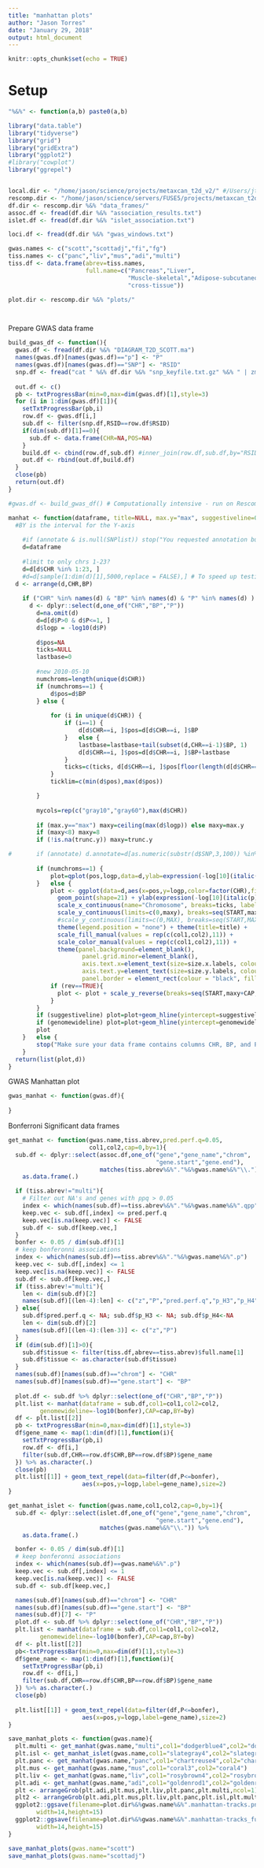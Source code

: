 ```yaml
---
title: "manhattan plots"
author: "Jason Torres"
date: "January 29, 2018"
output: html_document
---
```


```r
knitr::opts_chunk$set(echo = TRUE)
```

# Setup 

```r

"%&%" <- function(a,b) paste0(a,b)

library("data.table")
library("tidyverse")
library("grid")
library("gridExtra")
library("ggplot2")
#library("cowplot")
library("ggrepel")


local.dir <- "/home/jason/science/projects/metaxcan_t2d_v2/" #/Users/jtorres/Google Drive/Science/Projects/metaxcan_t2d_v2/"
rescomp.dir <- "/home/jason/science/servers/FUSE5/projects/metaxcan_t2d_v2/" #"/Users/jtorres/FUSE5/projects/metaxcan_t2d_v2/"
df.dir <- rescomp.dir %&% "data_frames/"
assoc.df <- fread(df.dir %&% "association_results.txt")
islet.df <- fread(df.dir %&% "islet_association.txt")

loci.df <- fread(df.dir %&% "gwas_windows.txt")

gwas.names <- c("scott","scottadj","fi","fg")
tiss.names <- c("panc","liv","mus","adi","multi")
tiss.df <- data.frame(abrev=tiss.names,
                      full.name=c("Pancreas","Liver",
                                  "Muscle-skeletal","Adipose-subcutaneous",
                                  "cross-tissue"))

plot.dir <- rescomp.dir %&% "plots/"




```

Prepare GWAS data frame 

```r


build_gwas_df <- function(){
  gwas.df <- fread(df.dir %&% "DIAGRAM_T2D_SCOTT.ma")
  names(gwas.df)[names(gwas.df)=="p"] <- "P"
  names(gwas.df)[names(gwas.df)=="SNP"] <- "RSID"
  snp.df <- fread("cat " %&% df.dir %&% "snp_keyfile.txt.gz" %&% " | zmore")
  
  out.df <- c()
  pb <- txtProgressBar(min=0,max=dim(gwas.df)[1],style=3)
  for (i in 1:dim(gwas.df)[1]){
    setTxtProgressBar(pb,i)
    row.df <- gwas.df[i,]
    sub.df <- filter(snp.df,RSID==row.df$RSID)
    if(dim(sub.df)[1]==0){
      sub.df <- data.frame(CHR=NA,POS=NA)
    }
    build.df <- cbind(row.df,sub.df) #inner_join(row.df,sub.df,by="RSID") %>% suppressMessages(.)
    out.df <- rbind(out.df,build.df)
  }  
  close(pb)
  return(out.df)
}

#gwas.df <- build_gwas_df() # Computationally intensive - run on Rescomp 

```





```r

manhat <- function(dataframe, title=NULL, max.y="max", suggestiveline=0, genomewideline=-log10(5e-8), size.x.labels=9, size.y.labels=10, annotate=F, SNPlist=NULL, rev=FALSE,col1,col2,trunc.y=NA,START=1,CAP=0,BY=1) {
  #BY is the interval for the Y-axis 
  
	#if (annotate & is.null(SNPlist)) stop("You requested annotation but provided no SNPlist!")
	d=dataframe
	
	#limit to only chrs 1-23?
	d=d[d$CHR %in% 1:23, ]
	#d=d[sample(1:dim(d)[1],5000,replace = FALSE),] # To speed up testing ONLY !!! 
  d <- arrange(d,CHR,BP) 
	
	if ("CHR" %in% names(d) & "BP" %in% names(d) & "P" %in% names(d) ) {
	  d <- dplyr::select(d,one_of("CHR","BP","P"))
		d=na.omit(d)
		d=d[d$P>0 & d$P<=1, ]
		d$logp = -log10(d$P)
		
		d$pos=NA
		ticks=NULL
		lastbase=0
		
		#new 2010-05-10
		numchroms=length(unique(d$CHR))
		if (numchroms==1) {
			d$pos=d$BP
		} else {
		
			for (i in unique(d$CHR)) {
				if (i==1) {
					d[d$CHR==i, ]$pos=d[d$CHR==i, ]$BP
				}	else {
					lastbase=lastbase+tail(subset(d,CHR==i-1)$BP, 1)
					d[d$CHR==i, ]$pos=d[d$CHR==i, ]$BP+lastbase
				}
				ticks=c(ticks, d[d$CHR==i, ]$pos[floor(length(d[d$CHR==i, ]$pos)/2)+1])
			}
			ticklim=c(min(d$pos),max(d$pos))

		}
		
		mycols=rep(c("gray10","gray60"),max(d$CHR))
		
		if (max.y=="max") maxy=ceiling(max(d$logp)) else maxy=max.y
		if (maxy<8) maxy=8
		if (!is.na(trunc.y)) maxy=trunc.y

#		if (annotate) d.annotate=d[as.numeric(substr(d$SNP,3,100)) %in% SNPlist, ]
		
		if (numchroms==1) {
			plot=qplot(pos,logp,data=d,ylab=expression(-log[10](italic(p))), xlab=paste("Chromosome",unique(d$CHR),"position"))
		}	else {
			plot <- ggplot(data=d,aes(x=pos,y=logp,color=factor(CHR),fill=factor(CHR))) + 
			  geom_point(shape=21) + ylab(expression(-log[10](italic(p)))) + 
			  scale_x_continuous(name="Chromosome", breaks=ticks, labels=(unique(d$CHR))) + 
			  scale_y_continuous(limits=c(0,maxy), breaks=seq(START,maxy+CAP,by=BY), labels=seq(START,maxy+CAP,by=BY)) +
			  #scale_y_continuous(limits=c(0,MAX), breaks=seq(START,MAX,by=BY), labels=seq(START,MAX,by=BY)) +
			  theme(legend.position = "none") + theme(title=title) +
			  scale_fill_manual(values = rep(c(col1,col2),11)) + 
			  scale_color_manual(values = rep(c(col1,col2),11)) + 
			  theme(panel.background=element_blank(), 
			         panel.grid.minor=element_blank(),
			         axis.text.x=element_text(size=size.x.labels, colour="black"), 
			         axis.text.y=element_text(size=size.y.labels, colour="black"),
			         panel.border = element_rect(colour = "black", fill=NA, size=2))
			if (rev==TRUE){
			  plot <- plot + scale_y_reverse(breaks=seq(START,maxy+CAP,by=BY),labels=seq(START,maxy+CAP,by=BY),limits=c(maxy,0)) 
			}
		}
		if (suggestiveline) plot=plot+geom_hline(yintercept=suggestiveline,colour="gray", alpha=I(1/3))
		if (genomewideline) plot=plot+geom_hline(yintercept=genomewideline,colour="red")
		plot
	}	else {
		stop("Make sure your data frame contains columns CHR, BP, and P")
	}
  return(list(plot,d))
}


```



GWAS Manhattan plot 

```r

gwas_manhat <- function(gwas.df){
  
}


```





Bonferroni Significant data frames 

```r

get_manhat <- function(gwas.name,tiss.abrev,pred.perf.q=0.05,
                       col1,col2,cap=0,by=1){
  sub.df <- dplyr::select(assoc.df,one_of("gene","gene_name","chrom",
                                          "gene.start","gene.end"),
                          matches(tiss.abrev%&%"."%&%gwas.name%&%"\\.")) %>%
    as.data.frame(.)

  if (tiss.abrev!="multi"){
    # Filter out NA's and genes with ppq > 0.05
    index <- which(names(sub.df)==tiss.abrev%&%"."%&%gwas.name%&%".qpp") 
    keep.vec <- sub.df[,index] <= pred.perf.q
    keep.vec[is.na(keep.vec)] <- FALSE
    sub.df <- sub.df[keep.vec,]    
  }
  bonfer <- 0.05 / dim(sub.df)[1]
  # keep bonferonni associations 
  index <- which(names(sub.df)==tiss.abrev%&%"."%&%gwas.name%&%".p") 
  keep.vec <- sub.df[,index] <= 1
  keep.vec[is.na(keep.vec)] <- FALSE
  sub.df <- sub.df[keep.vec,]
  if (tiss.abrev!="multi"){
    len <- dim(sub.df)[2]
    names(sub.df)[(len-4):len] <- c("z","P","pred.perf.q","p_H3","p_H4")
  } else{
    sub.df$pred.perf.q <- NA; sub.df$p_H3 <- NA; sub.df$p_H4<-NA
    len <- dim(sub.df)[2]
    names(sub.df)[(len-4):(len-3)] <- c("z","P")
  }
  if (dim(sub.df)[1]>0){
    sub.df$tissue <- filter(tiss.df,abrev==tiss.abrev)$full.name[1]
    sub.df$tissue <- as.character(sub.df$tissue)    
  }
  names(sub.df)[names(sub.df)=="chrom"] <- "CHR"
  names(sub.df)[names(sub.df)=="gene.start"] <- "BP"
  
  plot.df <- sub.df %>% dplyr::select(one_of("CHR","BP","P"))
  plt.list <- manhat(dataframe = sub.df,col1=col1,col2=col2,
         genomewideline=-log10(bonfer),CAP=cap,BY=by)
  df <- plt.list[[2]]
  pb <- txtProgressBar(min=0,max=dim(df)[1],style=3)
  df$gene_name <- map(1:dim(df)[1],function(i){
    setTxtProgressBar(pb,i)
    row.df <- df[i,]
    filter(sub.df,CHR==row.df$CHR,BP==row.df$BP)$gene_name
  }) %>% as.character(.)
  close(pb)
  plt.list[[1]] + geom_text_repel(data=filter(df,P<=bonfer),
                     aes(x=pos,y=logp,label=gene_name),size=2)
}

get_manhat_islet <- function(gwas.name,col1,col2,cap=0,by=1){
  sub.df <- dplyr::select(islet.df,one_of("gene","gene_name","chrom",
                                          "gene.start","gene.end"),
                          matches(gwas.name%&%"\\.")) %>%
    as.data.frame(.)

  bonfer <- 0.05 / dim(sub.df)[1]
  # keep bonferonni associations 
  index <- which(names(sub.df)==gwas.name%&%".p") 
  keep.vec <- sub.df[,index] <= 1
  keep.vec[is.na(keep.vec)] <- FALSE
  sub.df <- sub.df[keep.vec,]

  names(sub.df)[names(sub.df)=="chrom"] <- "CHR"
  names(sub.df)[names(sub.df)=="gene.start"] <- "BP"
  names(sub.df)[7] <- "P"
  plot.df <- sub.df %>% dplyr::select(one_of("CHR","BP","P"))
  plt.list <- manhat(dataframe = sub.df,col1=col1,col2=col2,
         genomewideline=-log10(bonfer),CAP=cap,BY=by)
  df <- plt.list[[2]]
  pb<-txtProgressBar(min=0,max=dim(df)[1],style=3)
  df$gene_name <- map(1:dim(df)[1],function(i){
    setTxtProgressBar(pb,i)
    row.df <- df[i,]
    filter(sub.df,CHR==row.df$CHR,BP==row.df$BP)$gene_name
  }) %>% as.character(.)
  close(pb)
  
  plt.list[[1]] + geom_text_repel(data=filter(df,P<=bonfer),
                     aes(x=pos,y=logp,label=gene_name),size=2)
}

save_manhat_plots <- function(gwas.name){
  plt.multi <- get_manhat(gwas.name,"multi",col1="dodgerblue4",col2="dodgerblue1",by=2)
  plt.isl <- get_manhat_islet(gwas.name,col1="slategray4",col2="slategray3")
  plt.panc <- get_manhat(gwas.name,"panc",col1="chartreuse4",col2="chartreuse3")
  plt.mus <- get_manhat(gwas.name,"mus",col1="coral3",col2="coral4")
  plt.liv <- get_manhat(gwas.name,"liv",col1="rosybrown4",col2="rosybrown3")
  plt.adi <- get_manhat(gwas.name,"adi",col1="goldenrod1",col2="goldenrod3")
  plt <- arrangeGrob(plt.adi,plt.mus,plt.liv,plt.panc,plt.multi,ncol=1)
  plt2 <- arrangeGrob(plt.adi,plt.mus,plt.liv,plt.panc,plt.isl,plt.multi,ncol=1)
  ggplot2::ggsave(filename=plot.dir%&%gwas.name%&%".manhattan-tracks.png",plt,
        width=14,height=15)
  ggplot2::ggsave(filename=plot.dir%&%gwas.name%&%".manhattan-tracks_full.png",plt2,
        width=14,height=15)
}


```


```r

save_manhat_plots(gwas.name="scott")
save_manhat_plots(gwas.name="scottadj")

```



